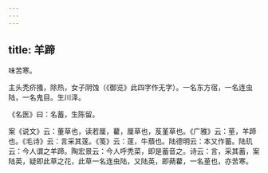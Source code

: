 ```yaml
---
---
---
```

title: 羊蹄
---



味苦寒。

主头秃疥搔，除热，女子阴蚀（《御览》此四字作无字）。一名东方宿，一名连虫陆，一名鬼目。生川泽。

《名医》曰：名蓄，生陈留。

案《说文》云：董草也，读若厘，藋，厘草也，芨堇草也。《广雅》云：荲，羊蹄也。《毛诗》云：言采其蓫。《笺》云：蓫，牛蘈也。陆德明云：本又作蓄。陆玑云：今人谓之羊蹄。陶宏景云：今人呼秃菜，即是蓄音之。诗云：言，采其蓄，案陆英，疑即此草之花，此草一名连虫陆，又陆英，即蒴藋，一名荲也，亦苦寒。